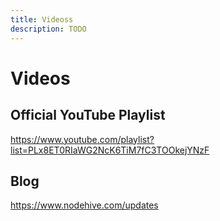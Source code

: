 ```yaml
---
title: Videoss
description: TODO
---
```


# Videos

## Official YouTube Playlist

https://www.youtube.com/playlist?list=PLx8ET0RIaWG2NcK6TiM7fC3TOOkejYNzF

## Blog

https://www.nodehive.com/updates
